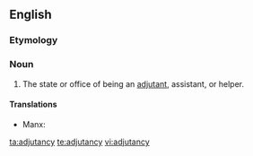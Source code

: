 ==English==

===Etymology===
{{suffix|adjutant|cy}}

===Noun===
{{en-noun|adjutancies}}

# The state or office of being an [[adjutant]], assistant, or helper.

====Translations====
{{trans-top|state or office of being an adjutant}}
* Manx: {{t|gv|co-yantys|m}}
{{trans-mid}}
{{trans-bottom}}

[[ta:adjutancy]]
[[te:adjutancy]]
[[vi:adjutancy]]